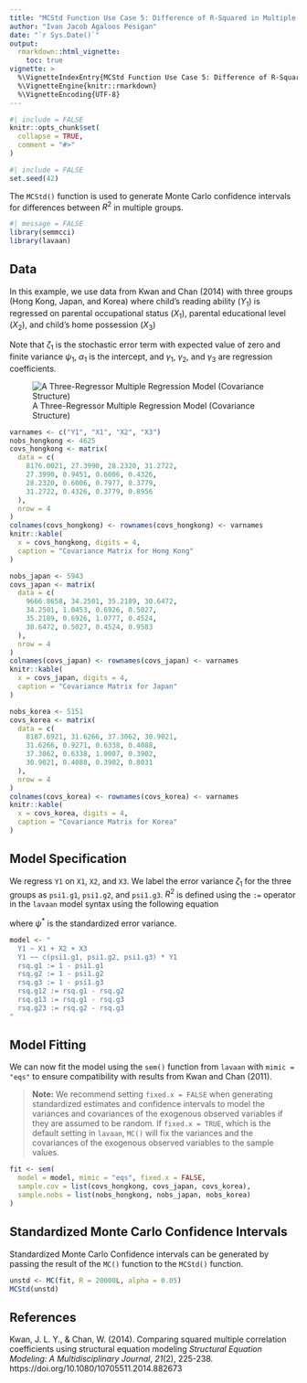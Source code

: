 ```yaml
---
title: "MCStd Function Use Case 5: Difference of R-Squared in Multiple Groups"
author: "Ivan Jacob Agaloos Pesigan"
date: "`r Sys.Date()`"
output:
  rmarkdown::html_vignette:
    toc: true
vignette: >
  %\VignetteIndexEntry{MCStd Function Use Case 5: Difference of R-Squared in Multiple Groups}
  %\VignetteEngine{knitr::rmarkdown}
  %\VignetteEncoding{UTF-8}
---
```


```r
#| include = FALSE
knitr::opts_chunk$set(
  collapse = TRUE,
  comment = "#>"
)
```

```r
#| include = FALSE
set.seed(42)
```

The `MCStd()` function is used
to generate Monte Carlo confidence intervals
for differences between $R^{2}$
in multiple groups.

```r
#| message = FALSE
library(semmcci)
library(lavaan)
```

## Data

In this example,
we use data from Kwan and Chan (2014)
with three groups (Hong Kong, Japan, and Korea)
where child's reading ability ($Y_{1}$)
is regressed on
parental occupational status ($X_{1}$),
parental educational level ($X_{2}$), and
child's home possession ($X_{3}$)

\begin{equation}
    Y_{1}
    =
    \alpha_{1}
    +
    \gamma_{1}
    X_{1}
    +
    \gamma_{2}
    X_{2}
    +
    \gamma_{3}
    X_{3}
    +
    \zeta_{1} .
\end{equation}

\noindent Note that $\zeta_{1}$ is the stochastic error term
with expected value of zero
and finite variance $\psi_{1}$,
$\alpha_{1}$ is the intercept,
and $\gamma_{1}$, $\gamma_{2}$, and $\gamma_{3}$
are regression coefficients.

![A Three-Regressor Multiple Regression Model (Covariance Structure)](https://raw.githubusercontent.com/jeksterslab/semmcci/main/latexsrc/figures/png/kwan-2011-example-1.png)

```r
varnames <- c("Y1", "X1", "X2", "X3")
nobs_hongkong <- 4625
covs_hongkong <- matrix(
  data = c(
    8176.0021, 27.3990, 28.2320, 31.2722,
    27.3990, 0.9451, 0.6006, 0.4326,
    28.2320, 0.6006, 0.7977, 0.3779,
    31.2722, 0.4326, 0.3779, 0.8956
  ),
  nrow = 4
)
colnames(covs_hongkong) <- rownames(covs_hongkong) <- varnames
knitr::kable(
  x = covs_hongkong, digits = 4,
  caption = "Covariance Matrix for Hong Kong"
)
```

```r
nobs_japan <- 5943
covs_japan <- matrix(
  data = c(
    9666.8658, 34.2501, 35.2189, 30.6472,
    34.2501, 1.0453, 0.6926, 0.5027,
    35.2189, 0.6926, 1.0777, 0.4524,
    30.6472, 0.5027, 0.4524, 0.9583
  ),
  nrow = 4
)
colnames(covs_japan) <- rownames(covs_japan) <- varnames
knitr::kable(
  x = covs_japan, digits = 4,
  caption = "Covariance Matrix for Japan"
)
```

```r
nobs_korea <- 5151
covs_korea <- matrix(
  data = c(
    8187.6921, 31.6266, 37.3062, 30.9021,
    31.6266, 0.9271, 0.6338, 0.4088,
    37.3062, 0.6338, 1.0007, 0.3902,
    30.9021, 0.4088, 0.3902, 0.8031
  ),
  nrow = 4
)
colnames(covs_korea) <- rownames(covs_korea) <- varnames
knitr::kable(
  x = covs_korea, digits = 4,
  caption = "Covariance Matrix for Korea"
)
```

## Model Specification

We regress `Y1` on `X1`, `X2`, and `X3`.
We label the error variance
$\zeta_{1}$
for the three groups as
`psi1.g1`, `psi1.g2`, and `psi1.g3`.
$R^{2}$
is defined using the `:=` operator
in the `lavaan` model syntax
using the following equation

\begin{equation}
    R^{2}
    =
    1 - \psi^{\ast}
\end{equation}

\noindent where $\psi^{\ast}$
is the standardized error variance.

```r
model <- "
  Y1 ~ X1 + X2 + X3
  Y1 ~~ c(psi1.g1, psi1.g2, psi1.g3) * Y1
  rsq.g1 := 1 - psi1.g1
  rsq.g2 := 1 - psi1.g2
  rsq.g3 := 1 - psi1.g3
  rsq.g12 := rsq.g1 - rsq.g2
  rsq.g13 := rsq.g1 - rsq.g3
  rsq.g23 := rsq.g2 - rsq.g3
"
```

## Model Fitting

We can now fit the model using the `sem()` function from `lavaan`
with `mimic = "eqs"`
to ensure compatibility with results from Kwan and Chan (2011).

> **Note:** We recommend setting `fixed.x = FALSE`
> when generating standardized estimates and confidence intervals
> to model the variances and covariances of the exogenous observed variables
> if they are assumed to be random.
> If `fixed.x = TRUE`, which is the default setting in `lavaan`,
> `MC()` will fix the variances and the covariances
> of the exogenous observed variables to the sample values.

```r
fit <- sem(
  model = model, mimic = "eqs", fixed.x = FALSE,
  sample.cov = list(covs_hongkong, covs_japan, covs_korea),
  sample.nobs = list(nobs_hongkong, nobs_japan, nobs_korea)
)
```

## Standardized Monte Carlo Confidence Intervals

Standardized Monte Carlo Confidence intervals can be generated by passing the result of the `MC()` function to the `MCStd()` function.

```r
unstd <- MC(fit, R = 20000L, alpha = 0.05)
MCStd(unstd)
```

## References

Kwan, J. L. Y., & Chan, W. (2014).
Comparing squared multiple correlation coefficients using structural equation modeling
*Structural Equation Modeling: A Multidisciplinary Journal*, *21*(2), 225-238.
https://doi.org/10.1080/10705511.2014.882673
